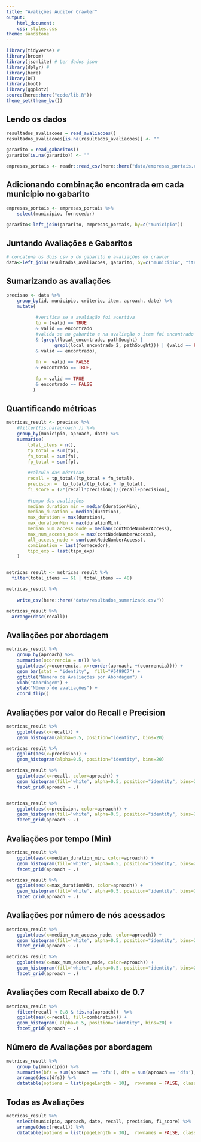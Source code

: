 ```yaml
---
title: "Avalições Auditor Crawler"
output:
    html_document:
    css: styles.css
theme: sandstone
---
```


```r
library(tidyverse) # 
library(broom)
library(jsonlite) # Ler dados json
library(dplyr) # 
library(here)
library(DT)
library(boot)
library(ggplot2)
source(here::here("code/lib.R"))
theme_set(theme_bw())

```

## Lendo os dados

```r
resultados_avaliacoes = read_avaliacoes()
resultados_avaliacoes[is.na(resultados_avaliacoes)] <- ""

gararito = read_gabaritos()
gararito[is.na(gararito)] <- ""

empresas_portais <- readr::read_csv(here::here("data/empresas_portais.csv"))
```


## Adicionando combinação encontrada em cada município no gabarito

```r
empresas_portais <- empresas_portais %>% 
    select(municipio, fornecedor)

gararito<-left_join(gararito, empresas_portais, by=c("municipio"))
```


## Juntando Avaliações e Gabaritos

```r
# concatena os dois csv o do gabarito e avaliações do crawler
data<-left_join(resultados_avaliacoes, gararito, by=c("municipio", "item", "criterio"))
```

## Sumarizando as avaliações

```r

precisao <- data %>% 
    group_by(id, municipio, criterio, item, aproach, date) %>% 
    mutate(
           
           #verifica se a avaliação foi acertiva
           tp = (valid == TRUE 
           & valid == encontrado 
           #valida se no gabarito e na avaliação o item foi encontrado na mesma url 
           & (grepl(local_encontrado, pathSought) |
                  grepl(local_encontrado_2, pathSought))) | (valid == FALSE 
           & valid == encontrado),
           
           fn =  valid == FALSE 
           & encontrado == TRUE,
           
           fp = valid == TRUE 
           & encontrado == FALSE
          )
```

## Quantificando métricas

```r

metricas_result <- precisao %>% 
    #filter(!is.na(aproach )) %>% 
    group_by(municipio, aproach, date) %>% 
    summarise(
        total_itens = n(),
        tp_total = sum(tp), 
        fn_total = sum(fn),
        fp_total = sum(fp),
        
        #cálculo das métricas 
        recall = tp_total/(tp_total + fn_total),
        precision =  tp_total/(tp_total + fp_total),
        f1_score = (2*(recall*precision))/(recall+precision),
        
        #tempo das avaliações
        median_duration_min = median(durationMin),
        median_duration = median(duration),
        max_duration = max(duration),
        max_durationMin = max(durationMin),
        median_num_access_node = median(contNodeNumberAccess),
        max_num_access_node = max(contNodeNumberAccess),
        all_access_node = sum(contNodeNumberAccess),
        combination = last(fornecedor),
        tipo_exp = last(tipo_exp)
    )


metricas_result <- metricas_result %>%
  filter(total_itens == 61 | total_itens == 48)

metricas_result %>% 
    
    write_csv(here::here("data/resultados_sumarizado.csv"))

metricas_result %>%
  arrange(desc(recall))


```

## Avaliações por abordagem

```r
metricas_result %>%
    group_by(aproach) %>% 
    summarise(ocorrencia = n()) %>%
    ggplot(aes(y=ocorrencia, x=reorder(aproach, +(ocorrencia)))) + 
    geom_bar(stat = "identity",  fill="#5499C7") + 
    ggtitle("Número de Avaliações por Abordagem") +
    xlab("Abordagem") + 
    ylab("Número de avaliações") +
    coord_flip()
```

## Avaliações por valor do Recall e Precision

```r
metricas_result %>%
    ggplot(aes(x=recall)) + 
    geom_histogram(alpha=0.5, position="identity", bins=20) 

metricas_result %>%
    ggplot(aes(x=precision)) + 
    geom_histogram(alpha=0.5, position="identity", bins=20) 
```

```r
metricas_result %>%
    ggplot(aes(x=recall, color=aproach)) + 
    geom_histogram(fill='white', alpha=0.5, position="identity", bins=20) +
    facet_grid(aproach ~ .)


metricas_result %>%
    ggplot(aes(x=precision, color=aproach)) + 
    geom_histogram(fill='white', alpha=0.5, position="identity", bins=20) +
    facet_grid(aproach ~ .)

```

## Avaliações por tempo (Min)

```r
metricas_result %>%
    ggplot(aes(x=median_duration_min, color=aproach)) + 
    geom_histogram(fill='white', alpha=0.5, position="identity", bins=20) +
    facet_grid(aproach ~ .)

metricas_result %>%
    ggplot(aes(x=max_durationMin, color=aproach)) + 
    geom_histogram(fill='white', alpha=0.5, position="identity", bins=20) +
    facet_grid(aproach ~ .)

```

## Avaliações por número de nós acessados

```r
metricas_result %>%
    ggplot(aes(x=median_num_access_node, color=aproach)) + 
    geom_histogram(fill='white', alpha=0.5, position="identity", bins=20) +
    facet_grid(aproach ~ .)

metricas_result %>%
    ggplot(aes(x=max_num_access_node, color=aproach)) + 
    geom_histogram(fill='white', alpha=0.5, position="identity", bins=20) +
    facet_grid(aproach ~ .)

```

## Avaliações com Recall abaixo de 0.7

```r
metricas_result %>%
    filter(recall < 0.8 & !is.na(aproach))  %>%
    ggplot(aes(x=recall, fill=combination)) + 
    geom_histogram( alpha=0.5, position="identity", bins=20) +
    facet_grid(aproach ~ .)

```

## Número de Avaliações por abordagem

```r
metricas_result %>%
    group_by(municipio) %>%
    summarise(bfs = sum(aproach == 'bfs'), dfs = sum(aproach == 'dfs'), bandit = sum(aproach == 'bandit'), tipo_exp=last(tipo_exp)) %>%
    arrange(desc(dfs)) %>%
    datatable(options = list(pageLength = 10),  rownames = FALSE, class = 'cell-border stripe')
```

## Todas as Avaliações


```r
metricas_result %>%
    select(municipio, aproach, date, recall, precision, f1_score) %>%
    arrange(desc(recall)) %>% 
    datatable(options = list(pageLength = 30),  rownames = FALSE, class = 'cell-border stripe')
```

